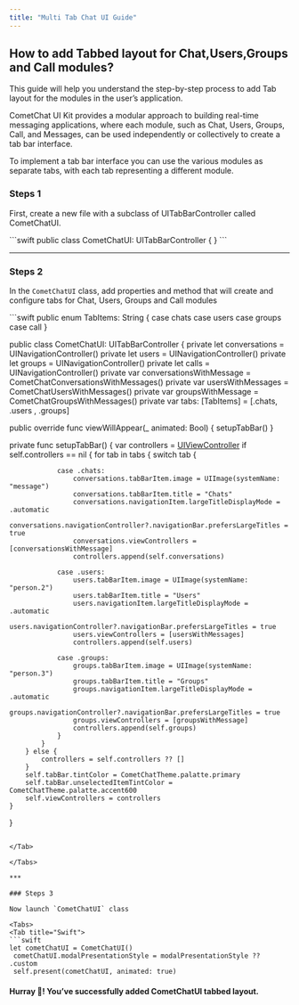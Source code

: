```yaml
---
title: "Multi Tab Chat UI Guide"
---
```


## How to add Tabbed layout for Chat,Users,Groups and Call modules?

This guide will help you understand the step-by-step process to add Tab layout for the modules in the user’s application.

CometChat UI Kit provides a modular approach to building real-time messaging applications, where each module, such as Chat, Users, Groups, Call, and Messages, can be used independently or collectively to create a tab bar interface.

To implement a tab bar interface you can use the various modules as separate tabs, with each tab representing a different module.

### Steps 1

First, create a new file with a subclass of UITabBarController called CometChatUI.

<Tabs>
<Tab title="Swift">
```swift
public class CometChatUI: UITabBarController {
}
```

</Tab>

</Tabs>

***

### Steps 2

In the `CometChatUI` class, add properties and method that will create and configure tabs for Chat, Users, Groups and Call modules

<Tabs>
<Tab title="Swift">
```swift
public enum TabItems: String {
    case chats
    case users
    case groups
    case call
}

public class CometChatUI: UITabBarController {
    private let conversations = UINavigationController()
    private let users = UINavigationController()
    private let groups = UINavigationController()
    private let calls = UINavigationController()
    private var conversationsWithMessage = CometChatConversationsWithMessages()
    private var usersWithMessages =  CometChatUsersWithMessages()
    private var groupsWithMessage = CometChatGroupsWithMessages()
    private var tabs: [TabItems] = [.chats, .users , .groups]

public override func viewWillAppear(_ animated: Bool) {
        setupTabBar()
}

private func setupTabBar() {
        var controllers = [UIViewController]()
        if self.controllers == nil {
            for tab in tabs {
                switch tab {

                case .chats:
                    conversations.tabBarItem.image = UIImage(systemName: "message")
                    conversations.tabBarItem.title = "Chats"
                    conversations.navigationItem.largeTitleDisplayMode = .automatic
                    conversations.navigationController?.navigationBar.prefersLargeTitles = true
                    conversations.viewControllers = [conversationsWithMessage]
                    controllers.append(self.conversations)

                case .users:
                    users.tabBarItem.image = UIImage(systemName: "person.2")
                    users.tabBarItem.title = "Users"
                    users.navigationItem.largeTitleDisplayMode = .automatic
                    users.navigationController?.navigationBar.prefersLargeTitles = true
                    users.viewControllers = [usersWithMessages]
                    controllers.append(self.users)

                case .groups:
                    groups.tabBarItem.image = UIImage(systemName: "person.3")
                    groups.tabBarItem.title = "Groups"
                    groups.navigationItem.largeTitleDisplayMode = .automatic
                    groups.navigationController?.navigationBar.prefersLargeTitles = true
                    groups.viewControllers = [groupsWithMessage]
                    controllers.append(self.groups)
                }
            }
        } else {
            controllers = self.controllers ?? []
        }
        self.tabBar.tintColor = CometChatTheme.palatte.primary
        self.tabBar.unselectedItemTintColor = CometChatTheme.palatte.accent600
        self.viewControllers = controllers
    }
}
```

</Tab>

</Tabs>

***

### Steps 3

Now launch `CometChatUI` class

<Tabs>
<Tab title="Swift">
```swift
let cometChatUI = CometChatUI()
 cometChatUI.modalPresentationStyle = modalPresentationStyle ?? .custom
 self.present(cometChatUI, animated: true)
```

</Tab>

</Tabs>

#### Hurray 🎉! You’ve successfully added CometChatUI tabbed layout.
